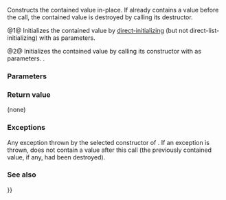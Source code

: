 {{cpp/experimental/optional/title|emplace}}
{{cpp/experimental/optional/navbar}}
{{dcl begin}}
{{dcl | since=libfund_ts | 1=
template&lt; class... Args &gt; 
void emplace( Args&amp;&amp;... args );
}}
{{dcl | since=libfund_ts | 1=
template&lt; class U, class... Args &gt; 
void emplace( std::initializer_list&lt;U&gt; ilist, Args&amp;&amp;... args );
}}
{{dcl end}}

Constructs the contained value in-place. If {{c|*this}} already contains a value before the call, the contained value is destroyed by calling its destructor.

@1@ Initializes the contained value by [[cpp/language/direct_initialization|direct-initializing]] (but not direct-list-initializing) with {{c|std::forward&lt;Args&gt;(args)...}} as parameters.

@2@ Initializes the contained value by calling its constructor with {{c|ilist, std::forward&lt;Args&gt;(args)...}} as parameters. {{cpp/enable if|{{c|std::is_constructible&lt;T, std::initializer_list&lt;U&gt;&amp;, Args&amp;&amp;...&gt;::value}} is {{c|true}}}}.

===Parameters===
{{par begin}}
{{par | args... | the arguments to pass to the constructor}}
{{par | ilist | the initializer list to pass to the constructor}}
{{par hreq}}
{{par req | {{tt|T}} must be constructible from {{tt|Args...}} | overload=1}}
{{par req | {{tt|T}} must be constructible from {{lc|std::initializer_list}} and {{tt|Args...}} | overload=2}}
{{par end}}

===Return value===
(none)

===Exceptions===
Any exception thrown by the selected constructor of {{tt|T}}. If an exception is thrown, {{c|*this}} does not contain a value after this call (the previously contained value, if any, had been destroyed).

===See also===
{{dsc begin}}
{{dsc inc | cpp/experimental/optional/dsc operator{{=}}}}
{{dsc end}}